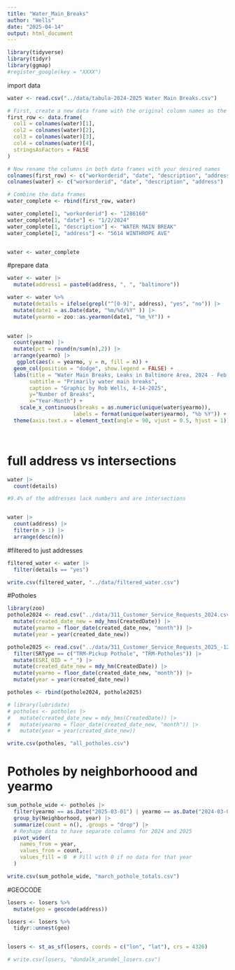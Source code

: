 ```yaml
---
title: "Water_Main_Breaks"
author: "Wells"
date: "2025-04-14"
output: html_document
---
```

```r
library(tidyverse)
library(tidyr)
library(ggmap)
#register_google(key = "XXXX")
```

import data
```r
water <- read.csv("../data/tabula-2024-2025 Water Main Breaks.csv")

# First, create a new data frame with the original column names as the first row
first_row <- data.frame(
  col1 = colnames(water)[1],
  col2 = colnames(water)[2],
  col3 = colnames(water)[3],
  col4 = colnames(water)[4],
  stringsAsFactors = FALSE
)

# Now rename the columns in both data frames with your desired names
colnames(first_row) <- c("workorderid", "date", "description", "address")
colnames(water) <- c("workorderid", "date", "description", "address")

# Combine the data frames
water_complete <- rbind(first_row, water)

water_complete[1, "workorderid"] <- "1286160"
water_complete[1, "date"] <- "1/2/2024"
water_complete[1, "description"] <- "WATER MAIN BREAK"
water_complete[1, "address"] <- "5614 WINTHROPE AVE"


water <- water_complete
```


#prepare data
```r

water <- water |> 
  mutate(address1 = paste0(address, ", ", "baltimore"))

```

```r
water <- water %>%
  mutate(details = ifelse(grepl("^[0-9]", address), "yes", "no")) |> 
  mutate(date1 = as.Date(date, "%m/%d/%Y" )) |> 
  mutate(yearmo = zoo::as.yearmon(date1, "%m_%Y")) +
  


```

```r
water |> 
  count(yearmo) |> 
  mutate(pct = round(n/sum(n),2)) |> 
  arrange(yearmo) |> 
   ggplot(aes(x = yearmo, y = n, fill = n)) +
  geom_col(position = "dodge", show.legend = FALSE) +
  labs(title = "Water Main Breaks, Leaks in Baltimore Area, 2024 - Feb 2025",
       subtitle = "Primarily water main breaks",
       caption = "Graphic by Rob Wells, 4-14-2025",
       y="Number of Breaks",
       x="Year-Month") +
    scale_x_continuous(breaks = as.numeric(unique(water$yearmo)),
                     labels = format(unique(water$yearmo), "%b %Y")) +
  theme(axis.text.x = element_text(angle = 90, vjust = 0.5, hjust = 1))




```




# full address vs intersections   
```r

water |> 
  count(details)

#9.4% of the addresses lack numbers and are intersections


water |> 
  count(address) |> 
  filter(n > 1) |> 
  arrange(desc(n))
```

#filtered to just addresses
```r

filtered_water <- water |> 
  filter(details == "yes")

write.csv(filtered_water, "../data/filtered_water.csv")

```

#Potholes
```r
library(zoo)
pothole2024 <- read.csv("../data/311_Customer_Service_Requests_2024.csv") |> 
  mutate(created_date_new = mdy_hms(CreatedDate)) |> 
  mutate(yearmo = floor_date(created_date_new, "month")) |> 
  mutate(year = year(created_date_new))

pothole2025 <- read.csv("../data/311_Customer_Service_Requests_2025_-1251820653633891040.csv") |> 
  filter(SRType == c("TRM-Pickup Pothole", "TRM-Potholes")) |> 
  mutate(ESRI_OID = "_") |> 
  mutate(created_date_new = mdy_hm(CreatedDate)) |> 
  mutate(yearmo = floor_date(created_date_new, "month")) |> 
  mutate(year = year(created_date_new))

potholes <- rbind(pothole2024, pothole2025)

# library(lubridate)
# potholes <- potholes |> 
#   mutate(created_date_new = mdy_hms(CreatedDate)) |> 
#   mutate(yearmo = floor_date(created_date_new, "month")) |> 
#   mutate(year = year(created_date_new))

write.csv(potholes, "all_potholes.csv")
```


# Potholes by neighborhoood and yearmo

```r
sum_pothole_wide <- potholes |> 
  filter(yearmo == as.Date("2025-03-01") | yearmo == as.Date("2024-03-01")) |> 
  group_by(Neighborhood, year) |>
  summarize(count = n(), .groups = "drop") |>
  # Reshape data to have separate columns for 2024 and 2025
  pivot_wider(
    names_from = year,
    values_from = count,
    values_fill = 0  # Fill with 0 if no data for that year
  )

write.csv(sum_pothole_wide, "march_pothole_totals.csv")
```





#GEOCODE
```r

losers <- losers %>% 
  mutate(geo = geocode(address)) 

losers <- losers %>%
  tidyr::unnest(geo)


losers <- st_as_sf(losers, coords = c("lon", "lat"), crs = 4326)

# write.csv(losers, "dundalk_arundel_losers.csv")

```

